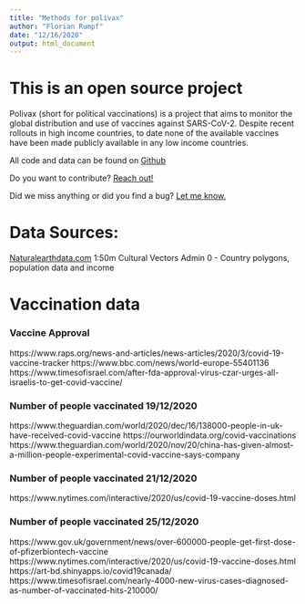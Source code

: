 ```yaml
---
title: "Methods for polivax"
author: "Florian Rumpf"
date: "12/16/2020"
output: html_document
---
```


# This is an open source project
Polivax (short for political vaccinations) is a project that aims to monitor the global distribution and use of vaccines against SARS-CoV-2. Despite recent rollouts in high income countries, to date none of the available vaccines have been made publicly available in any low income countries.

All code and data can be found on [Github](https://github.com/upfl0/polivax)

Do you want to contribute? [Reach out!](mailto:frumpf@sciflow.eu)

Did we miss anything or did you find a bug? [Let me know.](mailto:frumpf@sciflow.eu)


# Data Sources:
[Naturalearthdata.com](https://www.naturalearthdata.com/downloads/50m-cultural-vectors/50m-admin-0-countries-2/) 1:50m Cultural Vectors Admin 0 - Country polygons, population data and income


# Vaccination data

### Vaccine Approval
https://www.raps.org/news-and-articles/news-articles/2020/3/covid-19-vaccine-tracker
https://www.bbc.com/news/world-europe-55401136
https://www.timesofisrael.com/after-fda-approval-virus-czar-urges-all-israelis-to-get-covid-vaccine/

### Number of people vaccinated 19/12/2020
https://www.theguardian.com/world/2020/dec/16/138000-people-in-uk-have-received-covid-vaccine
https://ourworldindata.org/covid-vaccinations
https://www.theguardian.com/world/2020/nov/20/china-has-given-almost-a-million-people-experimental-covid-vaccine-says-company

### Number of people vaccinated 21/12/2020
https://www.nytimes.com/interactive/2020/us/covid-19-vaccine-doses.html

### Number of people vaccinated 25/12/2020
https://www.gov.uk/government/news/over-600000-people-get-first-dose-of-pfizerbiontech-vaccine
https://www.nytimes.com/interactive/2020/us/covid-19-vaccine-doses.html
https://art-bd.shinyapps.io/covid19canada/
https://www.timesofisrael.com/nearly-4000-new-virus-cases-diagnosed-as-number-of-vaccinated-hits-210000/
